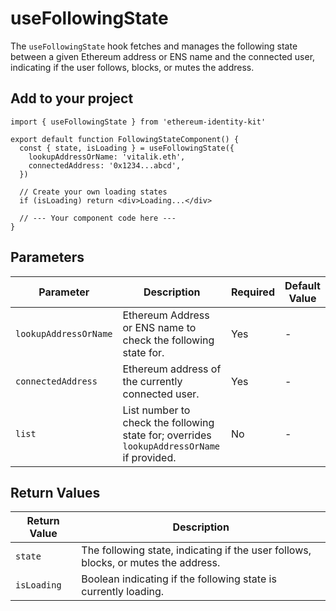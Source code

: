 
# useFollowingState

The `useFollowingState` hook fetches and manages the following state between a given Ethereum address or ENS name and the connected user, indicating if the user follows, blocks, or mutes the address.

## Add to your project

```tsx copy
import { useFollowingState } from 'ethereum-identity-kit'

export default function FollowingStateComponent() {
  const { state, isLoading } = useFollowingState({
    lookupAddressOrName: 'vitalik.eth',
    connectedAddress: '0x1234...abcd',
  })

  // Create your own loading states
  if (isLoading) return <div>Loading...</div>

  // --- Your component code here ---
}
```

## Parameters

| Parameter             | Description                                                                                | Required | Default Value |
| --------------------- | ------------------------------------------------------------------------------------------ | -------- | ------------- |
| `lookupAddressOrName` | Ethereum Address or ENS name to check the following state for.                             | Yes      | -             |
| `connectedAddress`    | Ethereum address of the currently connected user.                                          | Yes      | -             |
| `list`                | List number to check the following state for; overrides `lookupAddressOrName` if provided. | No       | -             |

## Return Values

| Return Value | Description                                                                        |
| ------------ | ---------------------------------------------------------------------------------- |
| `state`      | The following state, indicating if the user follows, blocks, or mutes the address. |
| `isLoading`  | Boolean indicating if the following state is currently loading.                    |

